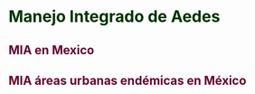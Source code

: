 # [Manejo Integrado de Aedes]{style="color:#003300;"}

## [MIA en Mexico]{style="color:#660033;"}

## [MIA áreas urbanas endémicas en México]{style="color:#660033;"}

